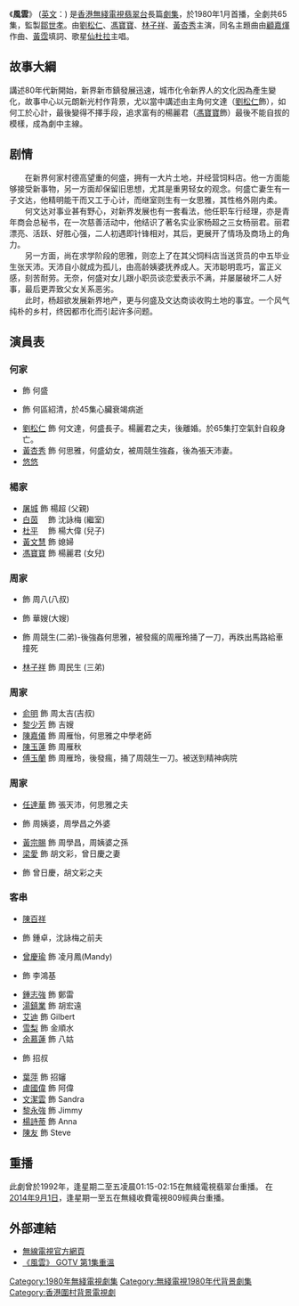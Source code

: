 {{無綫劇集 
| 中文劇名 = 風雲
| 英文劇名 = {{lang|en|This Land is Mine}}
| 圖像 =The Land is Mine Logo.png
| 製作年份 = 1979年
| 海外推出日期 =
| 翡翠台首播日期 = 1980年1月21日－4月18日
| 翡翠台首播時間 = 逢星期一至五 19:00-20:00
| 監製 = [[鄒世孝|鄒世孝]]
| 編導 = 
| 製作統籌 = 
| 編審 = 羅卡
| 編劇 = [[曾淑娟|曾淑娟]]、陳方、[[方令正|方令正]]
| 故事 = 
| 集數 = 65
| 劇種 = 時裝商戰
| 主演 = {{nowrap|[[劉松仁|劉松仁]]、[[馮寶寶|馮寶寶]]、[[林子祥|林子祥]]、[[黃杏秀|黃杏秀]]}}
| 主題曲 = 風雲
| 作曲 = [[顧嘉煇|顧嘉煇]]
| 填詞 = [[黃霑|黃霑]]
| 主唱 = [[仙杜拉|仙杜拉]]
| 網頁= 
}}
《'''風雲'''》 ([[英語|英文]]：{{lang|en|This Land Is Mine}}) 是[[香港|香港]][[無綫電視|無綫電視]][[翡翠台|翡翠台]]長篇[[劇集|劇集]]，於1980年1月首播，全劇共65集，監製[[鄒世孝|鄒世孝]]。由[[劉松仁|劉松仁]]、[[馮寶寶|馮寶寶]]、[[林子祥|林子祥]]、[[黃杏秀|黃杏秀]]主演，同名主題曲由[[顧嘉煇|顧嘉煇]]作曲、[[黃霑|黃霑]]填詞、歌星[[仙杜拉|仙杜拉]]主唱。

==故事大綱==
講述80年代新開始，新界新市鎮發展迅速，城市化令新界人的文化因為產生變化，故事中心以元朗新光村作背景，尤以當中講述由主角何文達（[[劉松仁|劉松仁]]飾），如何工於心計，最後變得不擇手段，追求富有的楊麗君（[[馮寶寶|馮寶寶]]飾）最後不能自拔的模樣，成為劇中主線。

==剧情==
　　在新界何家村德高望重的何盛，拥有一大片土地，并经营饲料店。他一方面能够接受新事物，另一方面却保留旧思想，尤其是重男轻女的观念。何盛亡妻生有一子文达，他精明能干而又工于心计，而继室则生有一女思雅，其性格外刚内柔。<br/>
　　何文达对事业甚有野心，对新界发展也有一套看法，他任职车行经理，亦是青年商会总秘书，在一次慈善活动中，他结识了著名实业家杨超之三女杨丽君。丽君漂亮、活跃、好胜心强，二人初遇即针锋相对，其后，更展开了情场及商场上的角力。<br/>
　　另一方面，尚在求学阶段的思雅，则恋上了在其父饲料店当送货员的中五毕业生张天沛。天沛自小就成为孤儿，由高龄姨婆抚养成人。天沛聪明乖巧，富正义感，刻苦耐劳。无奈，何盛对女儿跟小职员谈恋爱表示不满，并屡屡破坏二人好事，最后更弄致父女关系恶劣。<br/>
　　此时，杨超欲发展新界地产，更与何盛及文达商谈收购土地的事宜。一个风气纯朴的乡村，终因都市化而引起许多问题。

==演員表==
=== 何家 ===
* {{colortext|[[關海山|關海山]]|border=black}} 飾 何盛
* {{colortext|[[李香琴|李香琴]]|border=black}} 飾 何區紹清，於45集心臟衰竭病逝
* [[劉松仁|劉松仁]] 飾 何文達，何盛長子。楊麗君之夫，後離婚。於65集打空氣針自殺身亡。
* [[黃杏秀|黃杏秀]] 飾 何思雅，何盛幼女，被周競生強姦，後為張天沛妻。
* [[悠悠|悠悠]]

===楊家===
* [[屠城|屠城]] 飾 楊超 (父親)
* [[白茵|白茵]] 　飾 沈詠梅 (繼室)
* [[杜平|杜平]] 　飾 楊大偉 (兒子)
* [[黃文慧|黃文慧]] 飾 媳婦
* [[馮寶寶|馮寶寶]] 飾 楊麗君 (女兒)

===周家===
* {{colortext|[[陳有后|陳有后]]|border=black}} 飾 周八(八叔)
* {{colortext|[[蘇杏璇|蘇杏璇]]|border=black}} 飾 華嫂(大嫂)
* {{colortext|[[吳孟達|吳孟達]]|border=black}} 飾 周競生(二弟)-後強姦何思雅，被發瘋的周雁玲捅了一刀，再跌出馬路給車撞死
* [[林子祥|林子祥]] 飾 周民生 (三弟)

===周家===
* [[俞明|俞明]] 飾 周太吉(吉叔)
* [[黎少芳|黎少芳]] 飾 吉嫂
* [[陳嘉儀|陳嘉儀]] 飾 周雁怡，何思雅之中學老師
* [[陳玉蓮|陳玉蓮]] 飾 周雁秋
* [[傅玉蘭|傅玉蘭]] 飾 周雁玲，後發瘋，捅了周競生一刀。被送到精神病院

===周家===
* [[任達華|任達華]] 飾 張天沛，何思雅之夫
* {{colortext|[[黃曼梨|黃曼梨]]|border=black}} 飾 周姨婆，周學昌之外婆
* [[黃宗賜|黃宗賜]] 飾 周學昌，周姨婆之孫
* [[梁愛|梁愛]]   飾 胡文彩，曾日慶之妻
* {{colortext|[[譚炳文|譚炳文]]|border=black}} 飾 曾日慶，胡文彩之夫

===客串===
* [[陳百祥|陳百祥]] 
* {{colortext|[[羅國維|羅國維]]|border=black}} 飾 鍾卓，沈詠梅之前夫
* [[曾慶瑜|曾慶瑜]] 飾 凌月鳳(Mandy) 
* {{colortext|[[何壁堅|何壁堅]]|border=black}} 飾 李鴻基
* [[鍾志強|鍾志強]] 飾 鄭雷
* [[湯鎮業|湯鎮業]] 飾 胡宏遠
* [[艾迪|艾迪]]   飾 Gilbert 
* [[嚴惠明|雪梨]]   飾 金順水
* [[余慕蓮|余慕蓮]] 飾 八姑
* {{colortext|[[周吉|周吉]]|border=black}}   飾 招叔
* [[葉萍|葉萍]]   飾 招嬸
* [[盧國偉|盧國偉]] 飾 阿偉
* [[文潔雲|文潔雲]] 飾 Sandra
* [[黎永強|黎永強]] 飾 Jimmy
* [[楊詩蒂|楊詩蒂]] 飾 Anna
* [[陳友|陳友]]  飾 Steve

==重播==
此劇曾於1992年，逢星期二至五凌晨01:15-02:15在無綫電視翡翠台重播。
在[[2014年9月1日|2014年9月1日]]，逢星期一至五在無綫收費電視809經典台重播。

==外部連結==
*[http://www.tvb.com/tvb_classic/drama/thislandismine 無線電視官方網頁]
*[https://web.archive.org/web/20140222162820/http://gotv.tvb.com/programme/103278/154662/ 《風雲》 GOTV 第1集重溫]

{{電視節目的變遷
|電視台={{HKG-1959}} [[無綫電視|無綫電視]][[翡翠台|翡翠台]]
|播放檔次=翡翠劇場<br>星期一至五 19:05-20:00
|節目名稱=風雲<br>（1980年1月21日 - 1980年4月18日）
|上一節目=[[網中人|網中人]]<br>（1979年10月1日 - 1980年1月18日）
|下一節目=[[親情_(電視劇)|親情]]<br>（1980年4月21日 - 1980年8月1日）
}}

{{任達華}}
[[Category:1980年無綫電視劇集|Category:1980年無綫電視劇集]]
[[Category:無綫電視1980年代背景劇集|Category:無綫電視1980年代背景劇集]]
[[Category:香港圍村背景電視劇|Category:香港圍村背景電視劇]]